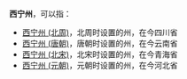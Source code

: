 '''西宁州'''，可以指：

*[[西宁州_(北周)|西宁州 (北周)]]，北周时设置的州，在今四川省
*[[西宁州_(唐朝)|西宁州 (唐朝)]]，唐朝时设置的州，在今云南省
*[[西宁州_(北宋)|西宁州 (北宋)]]，北宋时设置的州，在今青海省
*[[西宁州_(元朝)|西宁州 (元朝)]]，元朝时设置的州，在今河北省

{{Disambig|X|Cat=三字中国州名消歧义}}
